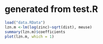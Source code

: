 generated from test.R
======================
```r
load("data.RData")
lzn.m <-lm(log(zinc)~sqrt(dist), meuse)
summary(lzn.m)$coefficients
plot(lzn.m, which = 1)
```
